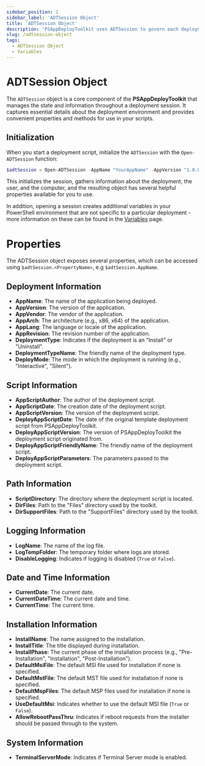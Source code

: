 ```yaml
---
sidebar_position: 2
sidebar_label: 'ADTSession Object'
title: 'ADTSession Object'
description: 'PSAppDeployToolkit uses ADTSession to govern each deployment. You can find more information here'
slug: /adtsession-object
tags:
  - ADTSession Object
  - Variables
---
```


# ADTSession Object

The `ADTSession` object is a core component of the **PSAppDeployToolkit** that manages the state and information throughout a deployment session. It captures essential details about the deployment environment and provides convenient properties and methods for use in your scripts.

## Initialization

When you start a deployment script, initialize the `ADTSession` with the `Open-ADTSession` function:

```powershell
$adtSession = Open-ADTSession -AppName "YourAppName" -AppVersion "1.0.0" -AppVendor "YourVendor" -DeploymentType "Install" -SessionState $ExecutionContext.SessionState -PassThru
```

This initializes the session, gathers information about the deployment, the user, and the computer, and the resulting object has several helpful properties available for you to use.

In addition, opening a session creates additional variables in your PowerShell environment that are not specific to a particular deployment - more information on these can be found in the [Variables](./variables) page.

# Properties
The ADTSession object exposes several properties, which can be accessed using `$adtSession.<PropertyName>`, e.g `$adtSession.AppName`.

## Deployment Information

- **AppName**: The name of the application being deployed.
- **AppVersion**: The version of the application.
- **AppVendor**: The vendor of the application.
- **AppArch**: The architecture (e.g., x86, x64) of the application.
- **AppLang**: The language or locale of the application.
- **AppRevision**: The revision number of the application.
- **DeploymentType**: Indicates if the deployment is an "Install" or "Uninstall".
- **DeploymentTypeName**: The friendly name of the deployment type.
- **DeployMode**: The mode in which the deployment is running (e.g., "Interactive", "Silent").

## Script Information

- **AppScriptAuthor**: The author of the deployment script.
- **AppScriptDate**: The creation date of the deployment script.
- **AppScriptVersion**: The version of the deployment script.
- **DeployAppScriptDate**: The date of the original template deployment script from PSAppDeployToolkit.
- **DeployAppScriptVersion**: The version of PSAppDeployToolkit the deployment script originated from.
- **DeployAppScriptFriendlyName**: The friendly name of the deployment script.
- **DeployAppScriptParameters**: The parameters passed to the deployment script.

## Path Information

- **ScriptDirectory**: The directory where the deployment script is located.
- **DirFiles**: Path to the "Files" directory used by the toolkit.
- **DirSupportFiles**: Path to the "SupportFiles" directory used by the toolkit.

## Logging Information

- **LogName**: The name of the log file.
- **LogTempFolder**: The temporary folder where logs are stored.
- **DisableLogging**: Indicates if logging is disabled (`True` or `False`).

## Date and Time Information

- **CurrentDate**: The current date.
- **CurrentDateTime**: The current date and time.
- **CurrentTime**: The current time.

## Installation Information

- **InstallName**: The name assigned to the installation.
- **InstallTitle**: The title displayed during installation.
- **InstallPhase**: The current phase of the installation process (e.g., "Pre-Installation", "Installation", "Post-Installation").
- **DefaultMsiFile**: The default MSI file used for installation if none is specified.
- **DefaultMstFile**: The default MST file used for installation if none is specified.
- **DefaultMspFiles**: The default MSP files used for installation if none is specified.
- **UseDefaultMsi**: Indicates whether to use the default MSI file (`True` or `False`).
- **AllowRebootPassThru**: Indicates if reboot requests from the installer should be passed through to the system.

## System Information

- **TerminalServerMode**: Indicates if Terminal Server mode is enabled.
